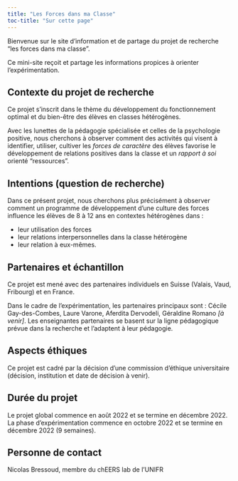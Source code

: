 ```yaml
---
title: "Les Forces dans ma Classe"
toc-title: "Sur cette page"
---
```


Bienvenue sur le site d'information et de partage du projet de recherche "les forces dans ma classe".

Ce mini-site reçoit et partage les informations propices à orienter l'expérimentation.

## Contexte du projet de recherche

Ce projet s'inscrit dans le thème du développement du fonctionnement optimal et du bien-être des élèves en classes hétérogènes.

Avec les lunettes de la pédagogie spécialisée et celles de la psychologie positive, nous cherchons à observer comment des activités qui visent à identifier, utiliser, cultiver les *forces de caractère* des élèves favorise le développement de relations positives dans la classe et un *rapport à soi* orienté "ressources".

## Intentions (question de recherche)

Dans ce présent projet, nous cherchons plus précisément à observer comment un programme de développement d'une culture des forces influence les élèves de 8 à 12 ans en contextes hétérogènes dans : 

- leur utilisation des forces
- leur relations interpersonnelles dans la classe hétérogène
- leur relation à eux-mêmes.

## Partenaires et échantillon

Ce projet est mené avec des partenaires individuels en Suisse (Valais, Vaud, Fribourg) et en France.

Dans le cadre de l'expérimentation, les partenaires principaux sont : Cécile Gay-des-Combes, Laure Varone, Aferdita Dervodeli, Géraldine Romano *[à venir]*. Les enseignantes partenaires se basent sur la ligne pédagogique prévue dans la recherche et l'adaptent à leur pédagogie.

## Aspects éthiques

Ce projet est cadré par la décision d'une commission d'éthique universitaire (décision, institution et date de décision à venir).

## Durée du projet

Le projet global commence en août 2022 et se termine en décembre 2022. La phase d'expérimentation commence en octobre 2022 et se termine en décembre 2022 (9 semaines).

## Personne de contact

Nicolas Bressoud, membre du chEERS lab de l'UNIFR

